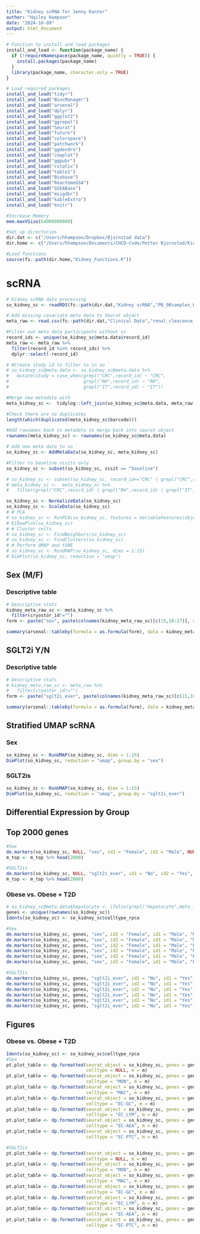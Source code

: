 ```yaml
---
title: "Kidney scRNA for Jenny Kanter"
author: "Hailey Hampson"
date: "2024-10-09"
output: html_document
---
```


```r
# Function to install and load packages
install_and_load <- function(package_name) {
  if (!requireNamespace(package_name, quietly = TRUE)) {
    install.packages(package_name)
  }
  library(package_name, character.only = TRUE)
}

# Load required packages
install_and_load("tidyr")
install_and_load("BiocManager")
install_and_load("arsenal")
install_and_load("dplyr")
install_and_load("ggplot2")
install_and_load("ggrepel")
install_and_load("Seurat")
install_and_load("future")
install_and_load("colorspace")
install_and_load("patchwork")
install_and_load("ggdendro")
install_and_load("cowplot")
install_and_load("ggpubr")
install_and_load("rstatix")
install_and_load("table1")
install_and_load("Biobase")
install_and_load("ReactomeGSA")
install_and_load("GSEABase")
install_and_load("msigdbr")
install_and_load("kableExtra")
install_and_load("knitr")

#Increase Memory
mem.maxVSize(64000000000)

#Set up directories
dir.dat <- c("/Users/hhampson/Dropbox/Bjornstad data")
dir.home <- c("/Users/hhampson/Documents/CHCO-Code/Petter Bjornstad/Kidney scRNA/Kidney scRNA")

#Load functions
source(fs::path(dir.home,"Kidney_Functions.R"))
```

# scRNA
```r
# Kidney scRNA data processing
so_kidney_sc <- readRDS(fs::path(dir.dat,"Kidney scRNA","PB_90samples_Harmony_rpca_Fadhl_PhilApproved_091024.RDS"))

# Add missing covariate meta data to Seurat object
meta_raw <- read.csv(fs::path(dir.dat,"Clinical Data","renal_clearance_biopsy.csv"))

#Filter out meta data participants without sc 
record_ids <- unique(so_kidney_sc@meta.data$record_id)
meta_raw <- meta_raw %>% 
  filter(record_id %in% record_ids) %>% 
  dplyr::select(-record_id)

# #Create study id to filter to in so
# so_kidney_sc@meta.data <- so_kidney_sc@meta.data %>% 
#   mutate(study = case_when(grepl("CRC",record_id) ~ "CRC",
#                            grepl("RH",record_id) ~ "RH",
#                            grepl("IT",record_id) ~ "IT"))

#Merge new metadata with 
meta_kidney_sc <-  tidylog::left_join(so_kidney_sc@meta.data, meta_raw,by="cryostor_id")

#Check there are no duplicates
length(which(duplicated(meta_kidney_sc$barcode)))

#Add rownames back to metadata to merge back into saurat object 
rownames(meta_kidney_sc) <- rownames(so_kidney_sc@meta.data)

# Add new meta data to so 
so_kidney_sc <- AddMetaData(so_kidney_sc, meta_kidney_sc)

#Filter to baseline visits only
so_kidney_sc <- subset(so_kidney_sc, visit == "baseline")

# so_kidney_sc <- subset(so_kidney_sc, record_id=="CRC" | grepl("CRC",record_id) | grepl("RH",record_id) | grepl("IT",record_id))
# meta_kidney_sc <-  meta_kidney_sc %>%
#   filter(grepl("CRC",record_id) | grepl("RH",record_id) | grepl("IT",record_id))

so_kidney_sc <- NormalizeData(so_kidney_sc)
so_kidney_sc <- ScaleData(so_kidney_sc)
# # PCA
# so_kidney_sc <- RunPCA(so_kidney_sc, features = VariableFeatures(object = so_kidney_sc))
# ElbowPlot(so_kidney_sc)
# # Cluster cells
# so_kidney_sc <- FindNeighbors(so_kidney_sc)
# so_kidney_sc <- FindClusters(so_kidney_sc)
# # Perform UMAP and tSNE
# so_kidney_sc <- RunUMAP(so_kidney_sc, dims = 1:15)
# DimPlot(so_kidney_sc, reduction = "umap") 
```

## Sex (M/F)
### Descriptive table
```r
# Descriptive stats
kidney_meta_raw_sc <- meta_kidney_sc %>%
  filter(cryostor_id!="")
form <- paste("sex", paste(colnames(kidney_meta_raw_sc)[c(15,18:27)], collapse = " + "), sep = " ~ ")

summary(arsenal::tableby(formula = as.formula(form), data = kidney_meta_raw_sc, test = F))

```


## SGLT2i Y/N
### Descriptive table
```r
# Descriptive stats
# kidney_meta_raw_sc <- meta_raw %>%
#   filter(cryostor_id!="")
form <- paste("sglt2i_ever", paste(colnames(kidney_meta_raw_sc)[c(15,18:27)], collapse = " + "), sep = " ~ ")

summary(arsenal::tableby(formula = as.formula(form), data = kidney_meta_raw_sc, test = F))

```


## Stratified UMAP scRNA 
### Sex
```r
so_kidney_sc <- RunUMAP(so_kidney_sc, dims = 1:15)
DimPlot(so_kidney_sc, reduction = "umap", group.by = "sex") 

```

### SGLT2is
```r
so_kidney_sc <- RunUMAP(so_kidney_sc, dims = 1:15)
DimPlot(so_kidney_sc, reduction = "umap", group.by = "sglt2i_ever") 

```


## Differential Expression by Group

## Top 2000 genes
```r
#Sex
de.markers(so_kidney_sc, NULL, "sex", id1 = "Female", id2 = "Male", NULL, "_top")
m_top <- m_top %>% head(2000)

#SGLT2is
de.markers(so_kidney_sc, NULL, "sglt2i_ever", id1 = "No", id2 = "Yes", NULL, "_top")
m_top <- m_top %>% head(2000)

```


### Obese vs. Obese + T2D
```r
# so_kidney_sc@meta.data$hepatocyte <- ifelse(grepl("Hepatocyte",meta_liver_sc$celltype),"Hepatocyte","Non-Hepatocyte")
genes <- unique(rownames(so_kidney_sc))
Idents(so_kidney_sc) <- so_kidney_sc$celltype_rpca

#Sex
de.markers(so_kidney_sc, genes, "sex", id2 = "Female", id1 = "Male", "MON", "")
de.markers(so_kidney_sc, genes, "sex", id2 = "Female", id1 = "Male", "MAC", "")
de.markers(so_kidney_sc, genes, "sex", id2 = "Female", id1 = "Male", "EC-GC", "")
de.markers(so_kidney_sc, genes, "sex", id2 = "Female", id1 = "Male", "EC-LYM", "")
de.markers(so_kidney_sc, genes, "sex", id2 = "Female", id1 = "Male", "EC-AEA", "")
de.markers(so_kidney_sc, genes, "sex", id2 = "Female", id1 = "Male", "EC-PTC", "")

#SGLT2is
de.markers(so_kidney_sc, genes, "sglt2i_ever", id2 = "No", id1 = "Yes", "MON", "")
de.markers(so_kidney_sc, genes, "sglt2i_ever", id2 = "No", id1 = "Yes", "MAC", "")
de.markers(so_kidney_sc, genes, "sglt2i_ever", id2 = "No", id1 = "Yes", "EC-GC", "")
de.markers(so_kidney_sc, genes, "sglt2i_ever", id2 = "No", id1 = "Yes", "EC-LYM", "")
de.markers(so_kidney_sc, genes, "sglt2i_ever", id2 = "No", id1 = "Yes", "EC-AEA", "")
de.markers(so_kidney_sc, genes, "sglt2i_ever", id2 = "No", id1 = "Yes", "EC-PTC", "")
```

## Figures
### Obese vs. Obese + T2D
```r
Idents(so_kidney_sc) <- so_kidney_sc$celltype_rpca
#Sex
pt.plot_table <- dp.formatted(seurat_object = so_kidney_sc, genes = genes, group.by = "sex",
                              celltype = NULL, m = m)
pt.plot_table <- dp.formatted(seurat_object = so_kidney_sc, genes = genes, group.by = "sex",
                              celltype = "MON", m = m)
pt.plot_table <- dp.formatted(seurat_object = so_kidney_sc, genes = genes, group.by = "sex",
                              celltype = "MAC", m = m)
pt.plot_table <- dp.formatted(seurat_object = so_kidney_sc, genes = genes, group.by = "sex",
                              celltype = "EC-GC", m = m)
pt.plot_table <- dp.formatted(seurat_object = so_kidney_sc, genes = genes, group.by = "sex",
                              celltype = "EC_LYM", m = m)
pt.plot_table <- dp.formatted(seurat_object = so_kidney_sc, genes = genes, group.by = "sex",
                              celltype = "EC-AEA", m = m)
pt.plot_table <- dp.formatted(seurat_object = so_kidney_sc, genes = genes, group.by = "sex",
                              celltype = "EC-PTC", m = m)

#SGLT2is
pt.plot_table <- dp.formatted(seurat_object = so_kidney_sc, genes = genes, group.by = "sglt2i_ever",
                              celltype = NULL, m = m)
pt.plot_table <- dp.formatted(seurat_object = so_kidney_sc, genes = genes, group.by = "sglt2i_ever",
                              celltype = "MON", m = m)
pt.plot_table <- dp.formatted(seurat_object = so_kidney_sc, genes = genes, group.by = "sglt2i_ever",
                              celltype = "MAC", m = m)
pt.plot_table <- dp.formatted(seurat_object = so_kidney_sc, genes = genes, group.by = "sglt2i_ever",
                              celltype = "EC-GC", m = m)
pt.plot_table <- dp.formatted(seurat_object = so_kidney_sc, genes = genes, group.by = "sglt2i_ever",
                              celltype = "EC_LYM", m = m)
pt.plot_table <- dp.formatted(seurat_object = so_kidney_sc, genes = genes, group.by = "sglt2i_ever",
                              celltype = "EC-AEA", m = m)
pt.plot_table <- dp.formatted(seurat_object = so_kidney_sc, genes = genes, group.by = "sglt2i_ever",
                              celltype = "EC-PTC", m = m)

```


